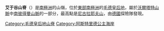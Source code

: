 {{Coord|71|44|S|12|23|E|source:GNIS|display=title}}

'''艾于谷山脊'''（{{lang-en|Aurdalsegga Ridge}}）是[[南極洲|南極洲]]的山嶺，位於[[東部南極洲|東部南極洲]]的[[毛德皇后地|毛德皇后地]]，屬於[[沃爾塔特山脈|沃爾塔特山脈]]中[[南彼得曼山脈|南彼得曼山脈]]的一部分，最高點是[[尼古拉耶夫山|尼古拉耶夫山]]，由[[德國|德國]]探險隊發現。

{{DEFAULTSORT:Aurdalsegga Ridge}}
[[Category:毛德皇后地山脊|Category:毛德皇后地山脊]]
[[Category:阿斯特里德公主海岸|Category:阿斯特里德公主海岸]]


{{PrincessAstridCoast-geo-stub}}